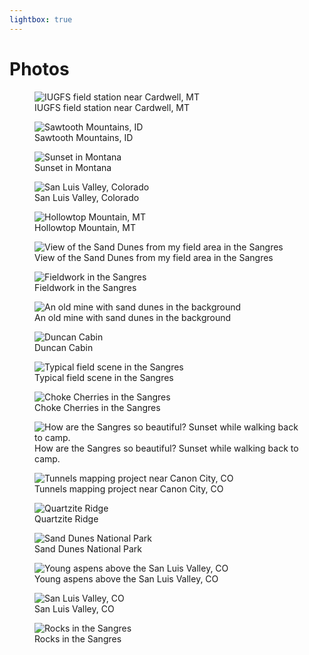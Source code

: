 ```yaml
---
lightbox: true
---
```


# Photos

::: grid-layout
```{=html}
<style>
  /* Remove any margins or padding around images */
  .quarto img {
    width: 100%;
    height: auto;
    object-fit: cover;
    margin: 0;
    padding: 0;
    border-radius: 5px; /* Adjust this value to control the roundness of the corners */
  }
 
  /* Remove any gaps or spaces in the layout */
  .quarto .column {
    padding: 0;
    margin: 0;
  }
 
  <!-- /* Optional: if you want to control the space between the images */ -->
<!-- .quarto .column img { -->
<!--   margin-bottom: 10px; /* Adjust as needed */ -->
<!-- } -->
</style>
```
![IUGFS field station near Cardwell, MT](media/field/IMG_4094.jpg){group="my-group"}

![Sawtooth Mountains, ID](media/field/IMG_4672.jpg){group="my-group"}

![Sunset in Montana](media/field/IMG_4697.jpg){group="my-group"}

![San Luis Valley, Colorado](media/field/IMG_5933.jpg){group="my-group"}

![Hollowtop Mountain, MT](media/field/IMG_8895.jpeg){group="my-group"}

![View of the Sand Dunes from my field area in the Sangres](media/field/IMG_6195.jpg){group="my-group"}

![Fieldwork in the Sangres](media/field/IMG_5876.jpg){group="my-group"}

![An old mine with sand dunes in the background](media/field/IMG_5879.jpg){group="my-group"}

![Duncan Cabin](media/field/IMG_6348.jpg){group="my-group"}

![Typical field scene in the Sangres](media/field/IMG_6330.jpg){group="my-group"}

![Choke Cherries in the Sangres](media/field/IMG_5884.jpg){group="my-group"}

![How are the Sangres so beautiful? Sunset while walking back to camp.](media/field/IMG_6298.jpg){group="my-group"}

![Tunnels mapping project near Canon City, CO](media/field/IMG_4718.jpg){group="my-group"}

![Quartzite Ridge](media/field/IMG_6318.jpg){group="my-group"}

![Sand Dunes National Park](media/field/IMG_4464.jpg){group="my-group"}

![Young aspens above the San Luis Valley, CO](media/field/IMG_4508.jpg){group="my-group"}

![San Luis Valley, CO](media/field/IMG_4408.jpg){group="my-group"}

![Rocks in the Sangres](media/field/IMG_6338.jpg){group="my-group"}
:::
